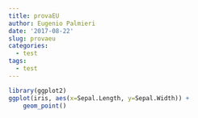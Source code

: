 ```yaml
---
title: provaEU
author: Eugenio Palmieri
date: '2017-08-22'
slug: provaeu
categories:
  - test
tags:
  - test
---
```


```r
library(ggplot2)
ggplot(iris, aes(x=Sepal.Length, y=Sepal.Width)) + 
    geom_point()
 
```


